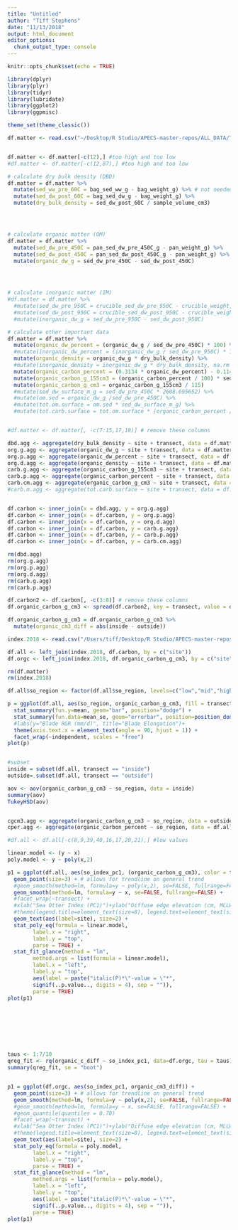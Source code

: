```yaml
---
title: "Untitled"
author: "Tiff Stephens"
date: "11/13/2018"
output: html_document
editor_options: 
  chunk_output_type: console
---
```


```r
knitr::opts_chunk$set(echo = TRUE)
```

```r
library(dplyr)
library(plyr)
library(tidyr)
library(lubridate)
library(ggplot2)
library(ggpmisc)

theme_set(theme_classic())
```



```r
df.matter <- read.csv("~/Desktop/R Studio/APECS-master-repos/ALL_DATA/TIFF_sediment/sediment_prelim.csv", stringsAsFactors = FALSE, header = TRUE)


df.matter <- df.matter[-c(12),] #too high and too low
#df.matter <- df.matter[-c(12,87),] #too high and too low

```




```r
# calculate dry bulk density (DBD)
df.matter = df.matter %>% 
  mutate(sed_ww_pre_60C = bag_sed_ww_g - bag_weight_g) %>% # not needed for DBD but a good factor to have for later ww:dw conversions
  mutate(sed_dw_post_60C = bag_sed_dw_g - bag_weight_g) %>%
  mutate(dry_bulk_density = sed_dw_post_60C / sample_volume_cm3)




# calculate organic matter (OM)
df.matter = df.matter %>% 
  mutate(sed_dw_pre_450C = pan_sed_dw_pre_450C_g - pan_weight_g) %>%
  mutate(sed_dw_post_450C = pan_sed_dw_post_450C_g - pan_weight_g) %>%
  mutate(organic_dw_g = sed_dw_pre_450C - sed_dw_post_450C)


  

# calculate inorganic matter (IM)
#df.matter = df.matter %>%   
  #mutate(sed_dw_pre_950C = crucible_sed_dw_pre_950C - crucible_weight, na.rm = TRUE) %>%
  #mutate(sed_dw_post_950C = crucible_sed_dw_post_950C - crucible_weight, na.rm = TRUE) %>%
  #mutate(inorganic_dw_g = sed_dw_pre_950C - sed_dw_post_950C)
```



```r
# calculate other important data
df.matter = df.matter %>% 
  mutate(organic_dw_percent = (organic_dw_g / sed_dw_pre_450C) * 100) %>%
  #mutate(inorganic_dw_percent = (inorganic_dw_g / sed_dw_pre_950C) * 100, na.rm = TRUE) %>%
  mutate(organic_density = organic_dw_g * dry_bulk_density) %>%
  #mutate(inorganic_density = inorganic_dw_g * dry_bulk_density, na.rm = TRUE)
  mutate(organic_carbon_percent = (0.3134 * organic_dw_percent) - 0.1149) %>%
  mutate(organic_carbon_g_155cm3 = (organic_carbon_percent / 100) * sed_dw_post_60C) %>%
  mutate(organic_carbon_g_cm3 = organic_carbon_g_155cm3 / 115)
  #mutate(sed_dw_surface_m_g = sed_dw_pre_450C * 2608.695652) %>%
  #mutate(om.sed = organic_dw_g /sed_dw_pre_450C) %>%
  #mutate(tot.om.surface = om.sed * sed_dw_surface_m_g) %>%
  #mutate(tot.carb.surface = tot.om.surface * (organic_carbon_percent /100))


#df.matter <- df.matter[, -c(7:15,17,18)] # remove these columns
```


```r
dbd.agg <- aggregate(dry_bulk_density ~ site + transect, data = df.matter, mean, na.rm = TRUE)
org.g.agg <- aggregate(organic_dw_g ~ site + transect, data = df.matter, mean, na.rm = TRUE)
org.p.agg <- aggregate(organic_dw_percent ~ site + transect, data = df.matter, mean, na.rm = TRUE)
org.d.agg <- aggregate(organic_density ~ site + transect, data = df.matter, mean, na.rm = TRUE)
carb.g.agg <- aggregate(organic_carbon_g_155cm3 ~ site + transect, data = df.matter, mean, na.rm = TRUE)
carb.p.agg <- aggregate(organic_carbon_percent ~ site + transect, data = df.matter, mean, na.rm = TRUE)
carb.cm.agg <- aggregate(organic_carbon_g_cm3 ~ site + transect, data = df.matter, mean, na.rm = TRUE)
#carb.m.agg <- aggregate(tot.carb.surface ~ site + transect, data = df.matter, mean, na.rm = TRUE)


df.carbon <- inner_join(x = dbd.agg, y = org.g.agg)
df.carbon <- inner_join(x = df.carbon, y = org.p.agg)
df.carbon <- inner_join(x = df.carbon, y = org.d.agg)
df.carbon <- inner_join(x = df.carbon, y = carb.g.agg)
df.carbon <- inner_join(x = df.carbon, y = carb.p.agg)
df.carbon <- inner_join(x = df.carbon, y = carb.cm.agg)
```


```r
rm(dbd.agg)
rm(org.g.agg)
rm(org.p.agg)
rm(org.d.agg)
rm(carb.g.agg)
rm(carb.p.agg)
```



```r
df.carbon2 <- df.carbon[, -c(3:8)] # remove these columns
df.organic_carbon_g_cm3 <- spread(df.carbon2, key = transect, value = organic_carbon_g_cm3)

df.organic_carbon_g_cm3 = df.organic_carbon_g_cm3 %>% 
  mutate(organic_cm3_diff = abs(inside - outside))
```


```r
index.2018 <- read.csv("/Users/tiff/Desktop/R Studio/APECS-master-repos/ALL_DATA/TIFF_index/index_2018/soi_princomp.csv", stringsAsFactors = FALSE, header = TRUE) # import site data

df.all <- left_join(index.2018, df.carbon, by = c("site"))
df.orgc <- left_join(index.2018, df.organic_carbon_g_cm3, by = c("site"))
```

```r
rm(df.matter)
rm(index.2018)
```




```r
df.all$so_region <- factor(df.all$so_region, levels=c("low","mid","high"))

p = ggplot(df.all, aes(so_region, organic_carbon_g_cm3, fill = transect)) +
  stat_summary(fun.y=mean, geom="bar", position="dodge") +
  stat_summary(fun.data=mean_se, geom="errorbar", position=position_dodge(width=0.90), width=0.1)
  #labs(y="Blade RGR (mm/d)", title="Blade Elongation")+
  theme(axis.text.x = element_text(angle = 90, hjust = 1)) +
  facet_wrap(~independent, scales = "free")
plot(p)


#subset
inside = subset(df.all, transect == "inside")
outside= subset(df.all, transect == "outside")

aov <- aov(organic_carbon_g_cm3 ~ so_region, data = inside)
summary(aov)
TukeyHSD(aov)


cgcm3.agg <- aggregate(organic_carbon_g_cm3 ~ so_region, data = outside, mean, na.rm = TRUE)
cper.agg <- aggregate(organic_carbon_percent ~ so_region, data = df.all, mean, na.rm = TRUE)

```





```r
#df.all <- df.all[-c(8,9,39,40,16,17,20,21),] #low values

linear.model <- (y ~ x)
poly.model <- y ~ poly(x,2)

p1 = ggplot(df.all, aes(so_index_pc1, (organic_carbon_g_cm3), color = transect)) +
  geom_point(size=3) + # allows for trendline on general trend
  #geom_smooth(method=lm, formula=y ~ poly(x,2), se=FALSE, fullrange=FALSE) +
  geom_smooth(method=lm, formula=y ~ x, se=FALSE, fullrange=FALSE) +
  #facet_wrap(~transect) +
  #xlab("Sea Otter Index (PC1)")+ylab("Diffuse edge elevation (cm, MLLW)") +
  #theme(legend.title=element_text(size=8), legend.text=element_text(size=8)) +
  geom_text(aes(label=site), size=2) +
  stat_poly_eq(formula = linear.model,
        label.x = "right",
        label.y = "top",
        parse = TRUE) +
  stat_fit_glance(method = "lm", 
        method.args = list(formula = linear.model),
        label.x = "left",
        label.y = "top",
        aes(label = paste("italic(P)*\"-value = \"*", 
        signif(..p.value.., digits = 4), sep = "")),
        parse = TRUE)
plot(p1)








taus <- 1:7/10
qreg_fit <- rq(organic_c_diff ~ so_index_pc1, data=df.orgc, tau = taus)
summary(qreg_fit, se = "boot")


p1 = ggplot(df.orgc, aes(so_index_pc1, organic_cm3_diff)) +
  geom_point(size=3) + # allows for trendline on general trend
  geom_smooth(method=lm, formula=y ~ poly(x,2), se=FALSE, fullrange=FALSE) +
  #geom_smooth(method=lm, formula=y ~ x, se=FALSE, fullrange=FALSE) +
  #geom_quantile(quantiles = 0.70)
  #facet_wrap(~transect) +
  #xlab("Sea Otter Index (PC1)")+ylab("Diffuse edge elevation (cm, MLLW)") +
  #theme(legend.title=element_text(size=8), legend.text=element_text(size=8)) +
  geom_text(aes(label=site), size=2) +
  stat_poly_eq(formula = poly.model,
        label.x = "right",
        label.y = "top",
        parse = TRUE) +
  stat_fit_glance(method = "lm", 
        method.args = list(formula = poly.model),
        label.x = "left",
        label.y = "top",
        aes(label = paste("italic(P)*\"-value = \"*", 
        signif(..p.value.., digits = 4), sep = "")),
        parse = TRUE)
plot(p1)
```



